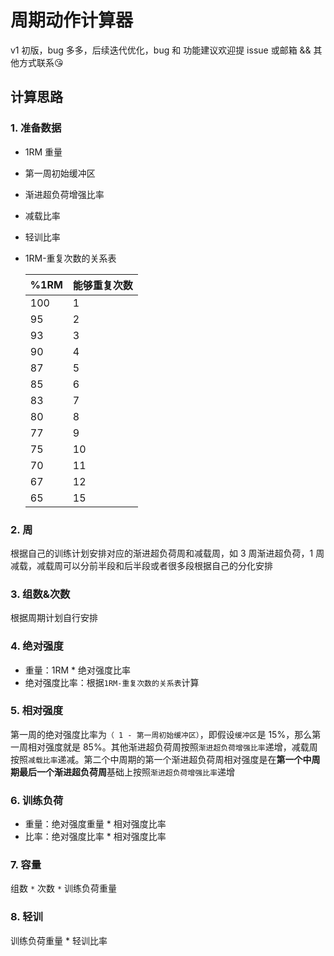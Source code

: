 
# 周期动作计算器

v1 初版，bug 多多，后续迭代优化，bug 和 功能建议欢迎提 issue 或邮箱 && 其他方式联系😘

<WorkoutCycleCalculator/>

## 计算思路

### 1. 准备数据

- 1RM 重量
- 第一周初始缓冲区
- 渐进超负荷增强比率
- 减载比率
- 轻训比率
- 1RM-重复次数的关系表

  | %1RM | 能够重复次数 |
  | ---- | ------ |
  | 100  | 1      |
  | 95   | 2      |
  | 93   | 3      |
  | 90   | 4      |
  | 87   | 5      |
  | 85   | 6      |
  | 83   | 7      |
  | 80   | 8      |
  | 77   | 9      |
  | 75   | 10     |
  | 70   | 11     |
  | 67   | 12     |
  | 65   | 15     |

### 2. 周

根据自己的训练计划安排对应的渐进超负荷周和减载周，如 3 周渐进超负荷，1 周减载，减载周可以分前半段和后半段或者很多段根据自己的分化安排

### 3. 组数&次数

根据周期计划自行安排

### 4. 绝对强度

- 重量：1RM * 绝对强度比率
- 绝对强度比率：根据`1RM-重复次数的关系表`计算

### 5. 相对强度

第一周的绝对强度比率为`（ 1 - 第一周初始缓冲区）`，即假设`缓冲区`是 15%，那么第一周相对强度就是 85%。其他渐进超负荷周按照`渐进超负荷增强比率`递增，减载周按照`减载比率`递减。第二个中周期的第一个渐进超负荷周相对强度是在**第一个中周期最后一个渐进超负荷周**基础上按照`渐进超负荷增强比率`递增

### 6. 训练负荷

- 重量：绝对强度重量 * 相对强度比率
- 比率：绝对强度比率 * 相对强度比率

### 7. 容量

组数 `*` 次数 `*` 训练负荷重量

### 8. 轻训

训练负荷重量 * 轻训比率


